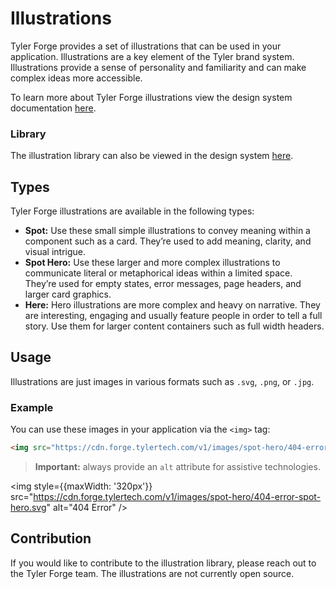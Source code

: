 
<Meta title="Getting Started/Illustrations" />

# Illustrations

Tyler Forge provides a set of illustrations that can be used in your application. Illustrations are a key element of the Tyler brand system.
Illustrations provide a sense of personality and familiarity and can make complex ideas more accessible.

To learn more about Tyler Forge illustrations view the design system documentation [here][1].

### Library

The illustration library can also be viewed in the design system [here][2].

## Types

Tyler Forge illustrations are available in the following types:

- **Spot:** Use these small simple illustrations to convey meaning within a component such as a card. They’re used to add meaning, clarity, and visual intrigue.
- **Spot Hero:** Use these larger and more complex illustrations to communicate literal or metaphorical ideas within a limited space. They’re used for empty states, error messages, page headers, and larger card graphics.
- **Here:** Hero illustrations are more complex and heavy on narrative. They are interesting, engaging and usually feature people in order to tell a full story. Use them for larger content containers such as full width headers.

## Usage

Illustrations are just images in various formats such as `.svg`, `.png`, or `.jpg`.

### Example

You can use these images in your application via the `<img>` tag:

```html
<img src="https://cdn.forge.tylertech.com/v1/images/spot-hero/404-error-spot-hero.svg" alt="Illustration description" />
```

> **Important:** always provide an `alt` attribute for assistive technologies.

<img style={{maxWidth: '320px'}} src="https://cdn.forge.tylertech.com/v1/images/spot-hero/404-error-spot-hero.svg" alt="404 Error" />

## Contribution

If you would like to contribute to the illustration library, please reach out to the Tyler Forge team. The illustrations are not currently open source.

[1]: https://forge.tylertech.com/get-started/styles/illustrations/
[2]: https://forge.tylertech.com/assets/illustration-library/

